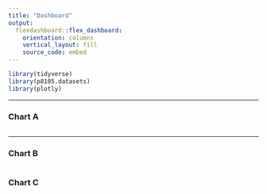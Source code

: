 ```yaml
---
title: "Dashboard"
output: 
  flexdashboard::flex_dashboard:
    orientation: columns
    vertical_layout: fill
    source_code: embed
---
```


```r
library(tidyverse)
library(p8105.datasets)
library(plotly)
```


-----------------------------------------------------------------------

### Chart A

```r

```


-----------------------------------------------------------------------

### Chart B

```r

```

### Chart C

```r

```

